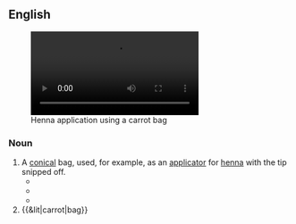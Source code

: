 ==English==
{{rfv|en}}
[[File:Final Mehndi (Henna Tattoo).theora.ogv|thumb|Henna application using a carrot bag]]
===Noun===
{{en-noun}}

# A [[conical]] bag, used, for example, as an [[applicator]] for [[henna]] with the tip snipped off.
#* {{quote-book|year=2008 |title=Best of Gifts of Good Taste Christmas  |author=Leisure Arts  |page=[https://books.google.co.nz/books?id=1JTKXxfXPuQC&pg=RA1-PA44&dq=%22carrot+bag%22&hl=en&sa=X&ved=0ahUKEwjB7_DN5uLZAhXBJJQKHY9pD4EQ6AEILDAB#v=onepage&q=%22carrot%20bag%22&f=false 44] |ISBN= 1601408382|passage=This '''carrot bag''' full of yummy Orange Drop Cookies makes a rich reward for the Easter Bunny. }}
#* {{quote-book|year=2009|title=Women attires and adornments in the United Arab Emirates  |author=Shaykhah Jābirī  |page=41 |ISBN= |passage=Women use the cone (a thick plastic bag ('''carrot bag''') with very small open tip) to make fine lines and delicate patterns that make them feel and appear more beautiful and attractive. }}
#* {{quote-book|year=2014 |title=BodyArt Therapy  |author=Julia Lawrence  |page=81 |ISBN=1304521397 |passage=Grasp the '''carrot bag''' at the top of where the knee high is, placing your thumb and first finger into a very tight “O” around the top of the knee high and '''carrot bag''' together. }}
# {{&lit|carrot|bag}}